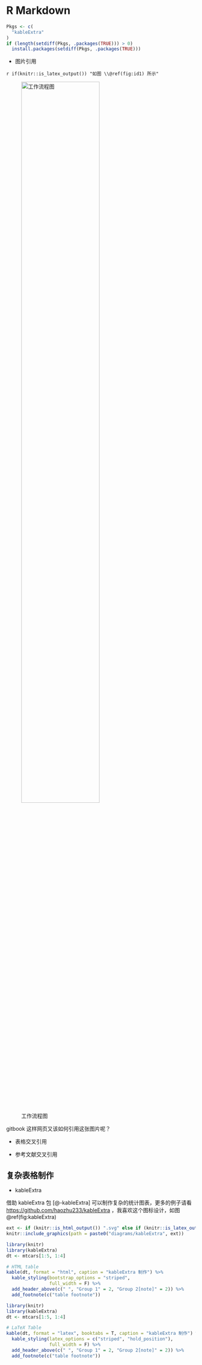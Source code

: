 # R Markdown {#pandoc-markdown}

```r
Pkgs <- c(
  "kableExtra"
)
if (length(setdiff(Pkgs, .packages(TRUE))) > 0) 
  install.packages(setdiff(Pkgs, .packages(TRUE)))
```


- 图片引用

`r if(knitr::is_latex_output()) "如图 \\@ref(fig:id1) 所示"`

![工作流程图](diagrams/00-workflow.png){#fig:id1 width=70% }

gitbook 这样网页又该如何引用这张图片呢？

- 表格交叉引用

- 参考文献交叉引用


## 复杂表格制作

- kableExtra

借助 kableExtra 包 [@-kableExtra] 可以制作复杂的统计图表，更多的例子请看 <https://github.com/haozhu233/kableExtra> ，我喜欢这个图标设计，如图 \@ref(fig:kableExtra) 

```r
ext <- if (knitr::is_html_output()) ".svg" else if (knitr::is_latex_output()) ".pdf" else ".png"
knitr::include_graphics(path = paste0("diagrams/kableExtra", ext))
```

```r
library(knitr)
library(kableExtra)
dt <- mtcars[1:5, 1:4]

# HTML table
kable(dt, format = "html", caption = "kableExtra 制作") %>%
  kable_styling(bootstrap_options = "striped",
                full_width = F) %>%
  add_header_above(c(" ", "Group 1" = 2, "Group 2[note]" = 2)) %>%
  add_footnote(c("table footnote"))
```

```r
library(knitr)
library(kableExtra)
dt <- mtcars[1:5, 1:4]

# LaTeX Table
kable(dt, format = "latex", booktabs = T, caption = "kableExtra 制作") %>%
  kable_styling(latex_options = c("striped", "hold_position"),
                full_width = F) %>%
  add_header_above(c(" ", "Group 1" = 2, "Group 2[note]" = 2)) %>%
  add_footnote(c("table footnote"))
```

